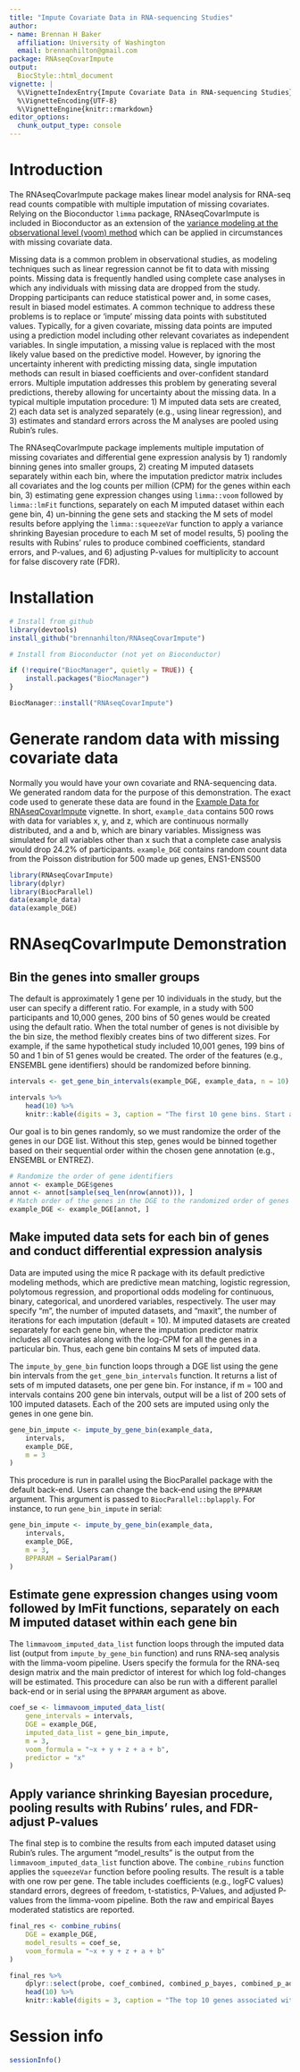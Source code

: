 ```yaml
---
title: "Impute Covariate Data in RNA-sequencing Studies"
author:
- name: Brennan H Baker
  affiliation: University of Washington
  email: brennanhilton@gmail.com
package: RNAseqCovarImpute
output:
  BiocStyle::html_document
vignette: |
  %\VignetteIndexEntry{Impute Covariate Data in RNA-sequencing Studies}
  %\VignetteEncoding{UTF-8}
  %\VignetteEngine{knitr::rmarkdown}
editor_options: 
  chunk_output_type: console
---
```


# Introduction

The RNAseqCovarImpute package makes linear model analysis for RNA-seq read counts compatible with multiple imputation of missing covariates. Relying on the Bioconductor `limma` package, RNAseqCovarImpute is included in Bioconductor as an extension of the [variance modeling at the observational level (voom) method](https://doi.org/10.1186/gb-2014-15-2-r29) which can be applied in circumstances with missing covariate data.

Missing data is a common problem in observational studies, as modeling techniques such as linear regression cannot be fit to data with missing points. Missing data is frequently handled using complete case analyses in which any individuals with missing data are dropped from the study. Dropping participants can reduce statistical power and, in some cases, result in biased model estimates. A common technique to address these problems is to replace or ‘impute’ missing data points with substituted values. Typically, for a given covariate, missing data points are imputed using a prediction model including other relevant covariates as independent variables. In single imputation, a missing value is replaced with the most likely value based on the predictive model. However, by ignoring the uncertainty inherent with predicting missing data, single imputation methods can result in biased coefficients and over-confident standard errors. Multiple imputation addresses this problem by generating several predictions, thereby allowing for uncertainty about the missing data. In a typical multiple imputation procedure: 1) M imputed data sets are created, 2) each data set is analyzed separately (e.g., using linear regression), and 3) estimates and standard errors across the M analyses are pooled using Rubin’s rules. 

The RNAseqCovarImpute package implements multiple imputation of missing covariates and differential gene expression analysis by 1) randomly binning genes into smaller groups, 2) creating M imputed datasets separately within each bin, where the imputation predictor matrix includes all covariates and the log counts per million (CPM) for the genes within each bin, 3) estimating gene expression changes using `limma::voom` followed by `limma::lmFit` functions, separately on each M imputed dataset within each gene bin, 4) un-binning the gene sets and stacking the M sets of model results before applying the `limma::squeezeVar` function to apply a variance shrinking Bayesian procedure to each M set of model results, 5) pooling the results with Rubins’ rules to produce combined coefficients, standard errors, and P-values, and 6) adjusting P-values for multiplicity to account for false discovery rate (FDR).


# Installation

```r
# Install from github
library(devtools)
install_github("brennanhilton/RNAseqCovarImpute")

# Install from Bioconductor (not yet on Bioconductor)

if (!require("BiocManager", quietly = TRUE)) {
    install.packages("BiocManager")
}

BiocManager::install("RNAseqCovarImpute")
```

# Generate random data with missing covariate data

Normally you would have your own covariate and RNA-sequencing data. We generated random data for the purpose of this demonstration. The exact code used to generate these data are found in the [Example Data for RNAseqCovarImpute](Example_Data_for_RNAseqCovarImpute.html) vignette. In short, `example_data` contains 500 rows with data for variables x, y, and z, which are continuous normally distributed, and a and b, which are binary variables. Missigness was simulated for all variables other than x such that a complete case analysis would drop 24.2% of participants. `example_DGE` contains random count data from the Poisson distribution for 500 made up genes, ENS1-ENS500
```r
library(RNAseqCovarImpute)
library(dplyr)
library(BiocParallel)
data(example_data)
data(example_DGE)
```

# RNAseqCovarImpute Demonstration

## Bin the genes into smaller groups
The default is approximately 1 gene per 10 individuals in the study, but the user can specify a different ratio. For example, in a study with 500 participants and 10,000 genes, 200 bins of 50 genes would be created using the default ratio. When the total number of genes is not divisible by the bin size, the method flexibly creates bins of two different sizes. For example, if the same hypothetical study included 10,001 genes, 199 bins of 50 and 1 bin of 51 genes would be created. The order of the features (e.g., ENSEMBL gene identifiers) should be randomized before binning. 

```r
intervals <- get_gene_bin_intervals(example_DGE, example_data, n = 10)
```

```r
intervals %>%
    head(10) %>%
    knitr::kable(digits = 3, caption = "The first 10 gene bins. Start and end columns indicate row numbers for the beginning and end of each bin. Number indicates the number of genes in each bin.")
```

Our goal is to bin genes randomly, so we must randomize the order of the genes in our DGE list. Without this step, genes would be binned together based on their sequential order within the chosen gene annotation (e.g., ENSEMBL or ENTREZ). 

```r
# Randomize the order of gene identifiers
annot <- example_DGE$genes
annot <- annot[sample(seq_len(nrow(annot))), ]
# Match order of the genes in the DGE to the randomized order of genes in the annotation
example_DGE <- example_DGE[annot, ]
```

## Make imputed data sets for each bin of genes and conduct differential expression analysis

Data are imputed using the mice R package with its default predictive modeling methods, which are predictive mean matching, logistic regression, polytomous regression, and proportional odds modeling for continuous, binary, categorical, and unordered variables, respectively. The user may specify “m”, the number of imputed datasets, and “maxit”, the number of iterations for each imputation (default = 10). M imputed datasets are created separately for each gene bin, where the imputation predictor matrix includes all covariates along with the log-CPM for all the genes in a particular bin. Thus, each gene bin contains M sets of imputed data. 

The `impute_by_gene_bin` function loops through a DGE list using the gene bin intervals from the `get_gene_bin_intervals` function. It returns a list of sets of m imputed datasets, one per gene bin. For instance, if m = 100 and intervals contains 200 gene bin intervals, output will be a list of 200 sets of 100 imputed datasets. Each of the 200 sets are imputed using only the genes in one gene bin.
```r
gene_bin_impute <- impute_by_gene_bin(example_data,
    intervals,
    example_DGE,
    m = 3
)
```

This procedure is run in parallel using the BiocParallel package with the default back-end. Users can change the back-end using the `BPPARAM` argument. This argument is passed to `BiocParallel::bplapply`. For instance, to run `gene_bin_impute` in serial:
```r
gene_bin_impute <- impute_by_gene_bin(example_data,
    intervals,
    example_DGE,
    m = 3,
    BPPARAM = SerialParam()
)
```
## Estimate gene expression changes using voom followed by lmFit functions, separately on each M imputed dataset within each gene bin

The `limmavoom_imputed_data_list` function loops through the imputed data list (output from `impute_by_gene_bin` function) and runs RNA-seq analysis with the limma-voom pipeline. Users specify the formula for the RNA-seq design matrix and the main predictor of interest for which log fold-changes will be estimated. This procedure can also be run with a different parallel back-end or in serial using the `BPPARAM` argument as above. 
```r
coef_se <- limmavoom_imputed_data_list(
    gene_intervals = intervals,
    DGE = example_DGE,
    imputed_data_list = gene_bin_impute,
    m = 3,
    voom_formula = "~x + y + z + a + b",
    predictor = "x"
)
```

## Apply variance shrinking Bayesian procedure, pooling results with Rubins’ rules, and FDR-adjust P-values

The final step is to combine the results from each imputed dataset using Rubin's rules. The argument "model_results" is the output from the `limmavoom_imputed_data_list` function above. The `combine_rubins` function applies the `squeezeVar` function before pooling results. The result is a table with one row per gene. The table includes coefficients (e.g., logFC values) standard errors, degrees of freedom, t-statistics, P-Values, and adjusted P-values from the limma-voom pipeline. Both the raw and empirical Bayes moderated statistics are reported.
```r
final_res <- combine_rubins(
    DGE = example_DGE,
    model_results = coef_se,
    voom_formula = "~x + y + z + a + b"
)
```


```r
final_res %>%
    dplyr::select(probe, coef_combined, combined_p_bayes, combined_p_adj_bayes) %>%
    head(10) %>%
    knitr::kable(digits = 3, caption = "The top 10 genes associated with predictor x sorted by lowest P-value")
```

# Session info {.unnumbered}

```r
sessionInfo()
```


